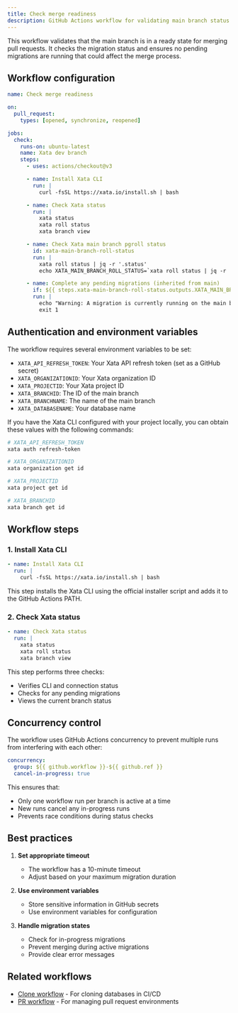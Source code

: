 ```yaml
---
title: Check merge readiness
description: GitHub Actions workflow for validating main branch status and migration readiness
---
```


This workflow validates that the main branch is in a ready state for merging pull requests. It checks the migration status and ensures no pending migrations are running that could affect the merge process.

## Workflow configuration

```yaml
name: Check merge readiness

on:
  pull_request:
    types: [opened, synchronize, reopened]

jobs:
  check:
    runs-on: ubuntu-latest
    name: Xata dev branch
    steps:
      - uses: actions/checkout@v3

      - name: Install Xata CLI
        run: |
          curl -fsSL https://xata.io/install.sh | bash

      - name: Check Xata status
        run: |
          xata status
          xata roll status
          xata branch view

      - name: Check Xata main branch pgroll status
        id: xata-main-branch-roll-status
        run: |
          xata roll status | jq -r '.status'
          echo XATA_MAIN_BRANCH_ROLL_STATUS=`xata roll status | jq -r '.status'` >> $GITHUB_OUTPUT

      - name: Complete any pending migrations (inherited from main)
        if: ${{ steps.xata-main-branch-roll-status.outputs.XATA_MAIN_BRANCH_ROLL_STATUS == 'In progress' }}
        run: |
          echo "Warning: A migration is currently running on the main branch. Please wait for it to complete before merging this PR."
          exit 1
```

## Authentication and environment variables

The workflow requires several environment variables to be set:

- `XATA_API_REFRESH_TOKEN`: Your Xata API refresh token (set as a GitHub secret)
- `XATA_ORGANIZATIONID`: Your Xata organization ID
- `XATA_PROJECTID`: Your Xata project ID
- `XATA_BRANCHID`: The ID of the main branch
- `XATA_BRANCHNAME`: The name of the main branch
- `XATA_DATABASENAME`: Your database name

If you have the Xata CLI configured with your project locally, you can obtain these values with the following commands:

```sh
# XATA_API_REFRESH_TOKEN
xata auth refresh-token

# XATA_ORGANIZATIONID
xata organization get id

# XATA_PROJECTID
xata project get id

# XATA_BRANCHID
xata branch get id
```

## Workflow steps

### 1. Install Xata CLI

```yaml
- name: Install Xata CLI
  run: |
    curl -fsSL https://xata.io/install.sh | bash
```

This step installs the Xata CLI using the official installer script and adds it to the GitHub Actions PATH.

### 2. Check Xata status

```yaml
- name: Check Xata status
  run: |
    xata status
    xata roll status
    xata branch view
```

This step performs three checks:
- Verifies CLI and connection status
- Checks for any pending migrations
- Views the current branch status

## Concurrency control

The workflow uses GitHub Actions concurrency to prevent multiple runs from interfering with each other:

```yaml
concurrency:
  group: ${{ github.workflow }}-${{ github.ref }}
  cancel-in-progress: true
```

This ensures that:
- Only one workflow run per branch is active at a time
- New runs cancel any in-progress runs
- Prevents race conditions during status checks

## Best practices

1. **Set appropriate timeout**
   - The workflow has a 10-minute timeout
   - Adjust based on your maximum migration duration

2. **Use environment variables**
   - Store sensitive information in GitHub secrets
   - Use environment variables for configuration

3. **Handle migration states**
   - Check for in-progress migrations
   - Prevent merging during active migrations
   - Provide clear error messages

## Related workflows

- [Clone workflow](./clone.mdx) - For cloning databases in CI/CD
- [PR workflow](./pr.mdx) - For managing pull request environments 